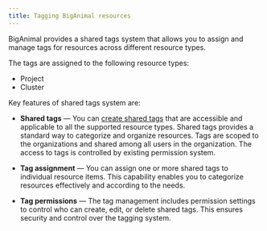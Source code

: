 ```yaml
---
title: Tagging BigAnimal resources
---
```


BigAnimal provides a shared tags system that allows you to assign and manage tags for resources across different resource types.

The tags are assigned to the following resource types:

- Project 
- Cluster

Key features of shared tags system are:

- **Shared tags** &mdash; You can [create shared tags](./create_and_manage_tags.mdx) that are accessible and applicable to all the supported resource types. Shared tags provides a standard way to categorize and organize resources. Tags are scoped to the organizations and shared among all users in the organization. The access to tags is controlled by existing permission system.

- **Tag assignment** &mdash; You can assign one or more shared tags to individual resource items. This capability enables you to categorize resources effectively and according to the needs.

- **Tag permissions** &mdash; The tag management includes permission settings to control who can create, edit, or delete shared tags. This ensures security and control over the tagging system.